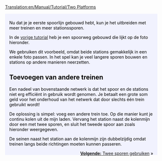 [[Translation:en/Manual/Tutorial/Two Platforms]]

{{en/Tabs|2|1
|nl/Manual/Tutorial/Twee platforms|1. Twee platforms<!--
-->|nl/Manual/Tutorial/Twee sporen|2. Twee sporen}}
<div style="padding:.5em 1em 1em 1em; border-top:none; background-color:#f1f2fe; color:#000;">
{{nl/Manual/Tutorial/Tutorial}}
Nu dat je je eerste spoorlijn gebouwd hebt, kun je het uitbreiden met meer treinen en meer stationssporen.

In de [[nl/Manual/Tutorial/Tutorial|vorige tutorial]] heb je een spoorweg gebouwd die lijkt op de foto hieronder.
{{en/Phototable|[[File:en/Manual/Tutorial/Singletrain.png|400px]]|Twee varianten van een station en een trein|None}}

We gebruiken dit voorbeeld, omdat beide stations gemakkelijk in een enkele foto passen. In het spel kan je veel langere sporen bouwen en stations op andere manieren neerzetten.

== Toevoegen van andere treinen ==
Een nadeel van bovenstaande netwerk is dat het spoor en de stations niet erg efficiënt in gebruik wordt genomen. Je betaalt een grote som geld voor het onderhoud van het netwerk dat door slechts één trein gebruikt wordt!

De oplossing is simpel: voeg een andere trein toe. Op die manier kunt je continu kolen uit de mijn laden. Vervang het station naast de kolenmijn door een met twee sporen, en sluit het tweede spoor aan zoals hieronder weergegeven.
{{en/Phototable|[[File:en/Manual/Tutorial/TwotrainsOnetrack.png|400px]]|Het station aan de kolenmijn heeft nu twee perrons.|None}}

De seinen naast het station aan de kolenmijn zijn dubbelzijdig omdat treinen langs beide richtingen moeten kunnen passeren.

<span style="float: right">[[nl/Manual/Tutorial/Twee sporen|'''Volgende:''' Twee sporen gebruiken]] &raquo;</span>
</div>
